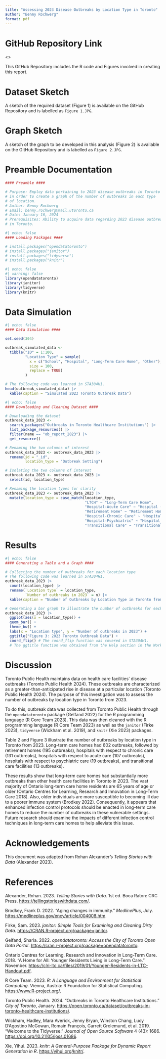 ```yaml
---
title: "Assessing 2023 Disease Outbreaks by Location Type in Toronto"
author: "Benny Rochwerg"
format: pdf
---
```


# GitHub Repository Link

<>

This GitHub Repository includes the R code and Figures involved in creating this report.

# Dataset Sketch

A sketch of the required dataset (Figure 1) is available on the GitHub Repository and is labelled as `Figure 1.JPG`.

# Graph Sketch

A sketch of the graph to be developed in this analysis (Figure 2) is available on the GitHub Repository and is labelled as `Figure 2.JPG`.

# Preamble Documentation

```r
#### Preamble ####

# Purpose: Employ data pertaining to 2023 disease outbreaks in Toronto
# in order to create a graph of the number of outbreaks in each type
# of location.
# Author: Benny Rochwerg
# Email: benny.rochwerg@mail.utoronto.ca
# Date: January 16, 2024
# Prerequisites: Ability to acquire data regarding 2023 disease outbreaks
# in Toronto.
```

```r
#| echo: false
#### Loading Packages ####

# install.packages("opendatatoronto")
# install.packages("janitor")
# install.packages("tidyverse")
# install.packages("knitr")
```

```r
#| echo: false
#| warning: false
library(opendatatoronto)
library(janitor)
library(tidyverse)
library(knitr)
```

# Data Simulation

```r
#| echo: false
#### Data Simulation ####

set.seed(304)

outbreak_simulated_data <-
  tibble("ID" = 1:100,
         "Location Type" = sample(
           x = c("School", "Hospital", "Long-Term Care Home", "Other"),
           size = 100,
           replace = TRUE)
         )

# The following code was learned in STA304H1.
head(outbreak_simulated_data) |>
  kable(caption = "Simulated 2023 Toronto Outbreak Data")
```

```r
#| echo: false
#### Downloading and Cleaning Dataset ####

# Downloading the dataset
outbreak_data_2023 <-
  search_packages("Outbreaks in Toronto Healthcare Institutions") |>
  list_package_resources() |>
  filter(name == "ob_report_2023") |>
  get_resource()

# Renaming the two columns of interest
outbreak_data_2023 <- outbreak_data_2023 |>
  rename(id = "_id",
         location_type = "Outbreak Setting")

# Isolating the two columns of interest
outbreak_data_2023 <- outbreak_data_2023 |>
  select(id, location_type)

# Renaming the location types for clarity
outbreak_data_2023 <- outbreak_data_2023 |>
  mutate(location_type = case_match(location_type,
                                    "LTCH" ~ "Long-Term Care Home",
                                    "Hospital-Acute Care" ~ "Hospital (Acute Care)",
                                    "Retirement Home" ~ "Retirement Home",
                                    "Hospital-Chronic Care" ~ "Hospital (Chronic Care)",
                                    "Hospital-Psychiatric" ~ "Hospital (Psychiatric)",
                                    "Transitional Care" ~ "Transitional Care"))
```

# Results

```r
#| echo: false
#### Generating a Table and a Graph ####

# Collecting the number of outbreaks for each location type
# The following code was learned in STA304H1.
outbreak_data_2023 |>
  count(location_type) |>
  rename(`Location type` = location_type,
         `Number of outbreaks in 2023` = n) |>
  kable(caption = "Number of Outbreaks by Location Type in Toronto from 2023")

# Generating a bar graph to illustrate the number of outbreaks for each location type
outbreak_data_2023 |>
  ggplot(aes(x = location_type)) +
  geom_bar() +
  theme_bw() +
  labs(x = "Location type", y = "Number of outbreaks in 2023") +
  ggtitle("Figure 3: 2023 Toronto Outbreak Data") +
  coord_flip() # The coord_flip function was covered in STA304H1.
  # The ggtitle function was obtained from the Help section in the Workspace
```

# Discussion

Toronto Public Health maintains data on health care facilities' disease outbreaks (Toronto Public Health 2024). These outbreaks are characterized as a greater-than-anticipated rise in disease at a particular location (Toronto Public Health 2024). The purpose of this investigation was to assess the number of outbreaks by location type in Toronto from 2023.

To do this, outbreak data was collected from Toronto Public Health through the `opendatatoronto` package (Gelfand 2022) for the R programming language (R Core Team 2023). This data was then cleaned with the R programming language (R Core Team 2023) as well as the `janitor` (Firke 2023), `tidyverse` (Wickham et al. 2019), and `knitr` (Xie 2023) packages.

Table 2 and Figure 3 illustrate the number of outbreaks by location type in Toronto from 2023. Long-term care homes had 602 outbreaks, followed by retirement homes (195 outbreaks), hospitals with respect to chronic care (131 outbreaks), hospitals with respect to acute care (107 outbreaks), hospitals with respect to psychiatric care (19 outbreaks), and transitional care facilities (13 outbreaks).

These results show that long-term care homes had substantially more outbreaks than other health care facilities in Toronto in 2023. The vast majority of Ontario long-term care home residents are 65 years of age or older (Ontario Centres for Learning, Research and Innovation in Long-Term Care 2018). Also, older individuals are more susceptible to becoming ill due to a poorer immune system (Brodkey 2022). Consequently, it appears that enhanced infection control protocols should be enacted in long-term care homes to reduce the number of outbreaks in these vulnerable settings. Future research should examine the impacts of different infection control techniques in long-term care homes to help alleviate this issue.

# Acknowledgements

This document was adapted from Rohan Alexander's *Telling Stories with Data* (Alexander 2023).

# References

Alexander, Rohan. 2023. *Telling Stories with Data*. 1st ed. Boca Raton: CRC Press. <https://tellingstorieswithdata.com/>.

Brodkey, Frank D. 2022. "Aging changes in immunity." *MedlinePlus*, July. <https://medlineplus.gov/ency/article/004008.htm>.

Firke, Sam. 2023. *janitor: Simple Tools for Examining and Cleaning Dirty Data.* <https://CRAN.R-project.org/package=janitor>.

Gelfand, Sharla. 2022. *opendatatoronto: Access the City of Toronto Open Data Portal*. <https://cran.r-project.org/package=opendatatoronto>.

Ontario Centres for Learning, Research and Innovation in Long-Term Care. 2018. "A Home for All: Younger Residents Living in Long-Term Care." November. <https://clri-ltc.ca/files/2019/01/Younger-Residents-in-LTC-Handout.pdf>.

R Core Team. 2023. *R: A Language and Environment for Statistical Computing.* Vienna, Austria: R Foundation for Statistical Computing. <https://www.R-project.org/>.

Toronto Public Health. 2024. "Outbreaks in Toronto Healthcare Institutions." *City of Toronto*, January. <https://open.toronto.ca/dataset/outbreaks-in-toronto-healthcare-institutions/>.

Wickham, Hadley, Mara Averick, Jenny Bryan, Winston Chang, Lucy D’Agostino McGowan, Romain François, Garrett Grolemund, et al. 2019. “Welcome to the Tidyverse.” *Journal of Open Source Software* 4 (43): 1686. <https://doi.org/10.21105/joss.01686>.

Xie, Yihui. 2023. *knitr: A General-Purpose Package for Dynamic Report Generation in R*. <https://yihui.org/knitr/>.
